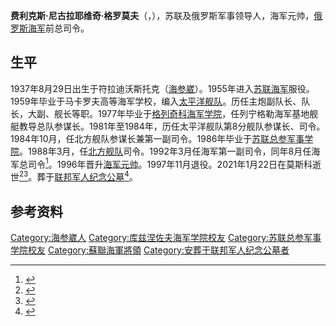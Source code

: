 {{Infobox officeholder
| 姓名     = 费利克斯·格罗莫夫
| 原名     = {{lang|ru|Феликс Громов}}
| 图像     = Феликс Громов (mil.ru).jpg
| 图像说明 = 
| 职务     = [[俄罗斯海军|俄罗斯海军]]总司令
| 就任日期 = 1992年8月19日
| 卸任日期 = 1997年11月7日
| 前任     = [[弗拉基米尔·伊万诺维奇·库罗耶多夫|弗拉基米尔·库罗耶多夫]]
| 继任     = [[弗拉基米尔·尼古拉耶维奇·切尔纳温|弗拉基米尔·切尔纳温]]
| 性别     = 男
| 出生日期 = 1937年8月29日
| 出生地点 = {{URS}}[[远东边疆区|远东边疆区]][[滨海州|滨海州]][[海参崴|海参崴]]
| 逝世日期 = {{Dda|2021|1|22|1937|8|29}}
| 逝世地点 = {{RUS}}[[莫斯科|莫斯科]]
| 职业     = [[政治人物|政治人物]]
| 母校     = [[苏联总参军事学院|苏联总参军事学院]]
| 政党     = [[苏联共产党|苏联共产党]]
| 效忠     = {{URS}}{{to}}{{RUS}}
| 服役     = [[苏联海军|苏联海军]]<br/>[[俄罗斯海军|俄罗斯海军]]
| 服役时间 = 1955年－1997年
| 军衔     = [[海军元帅|海军元帅]]
| 获奖     = {{四级祖国功勋勋章}}
{{{!}} style="background: transparent"
{{!}} {{军功勋章 (俄罗斯联邦)}} {{!!}} {{十月革命勋章}} {{!!}} {{二级在苏联武装力量中为祖国服务勋章}}{{!!}} {{三级在苏联武装力量中为祖国服务勋章}}
{{!}}-
{{!}} {{纪念列宁诞辰一百周年奖章}} {{!!}} {{卫国战争胜利二十周年奖章}} {{!!}} {{俄罗斯海军三百周年奖章}} {{!!}} {{苏联武装力量老兵奖章}} 
{{!}}-
{{!}} {{巩固战斗友谊奖章 (苏联)}} {{!!}} {{苏联武装力量五十周年奖章}} {{!!}} {{苏联武装力量六十周年奖章}} {{!!}} {{苏联武装力量七十周年奖章}} 
{{!}}-
{{!}} {{圆满服役奖章|type=1}} {{!!}} {{圆满服役奖章|type=2}} {{!!}} {{圆满服役奖章|type=3}} 
{{!}}}
}}
'''费利克斯·尼古拉耶维奇·格罗莫夫'''（{{lang-ru|Феликс Николаевич Громов}}，{{bd|1937年|8月29日|2021年|1月22日|catIdx=Gromov}}），苏联及俄罗斯军事领导人，海军元帅，[[俄罗斯海军|俄罗斯海军]]前总司令。

==生平==
1937年8月29日出生于符拉迪沃斯托克（[[海参崴|海参崴]]）。1955年进入[[苏联海军|苏联海军]]服役。1959年毕业于马卡罗夫高等海军学校，编入[[太平洋舰队_(俄罗斯)|太平洋舰队]]。历任主炮副队长、队长，大副、舰长等职。1977年毕业于[[库兹涅佐夫海军学院|格列奇科海军学院]]，任列宁格勒海军基地舰艇教导总队参谋长。1981年至1984年，历任太平洋舰队第8分舰队参谋长、司令。1984年10月，任北方舰队参谋长兼第一副司令。1986年毕业于[[苏联总参军事学院|苏联总参军事学院]]。1988年3月，任[[北方舰队|北方舰队]]司令。1992年3月任海军第一副司令，同年8月任海军总司令<ref>{{cite web |title=Феликс Николаевич Громов |url=http://redstar.ru/gromov-feliks-nikolaevich/ |publisher=[[红星报|Красная звезда]] |language=ru |date=2021-01-25 |access-date=2021-02-07 |archive-date=2021-02-05 |archive-url=https://web.archive.org/web/20210205075351/http://redstar.ru/gromov-feliks-nikolaevich/ |dead-url=no }}</ref>。1996年晋升[[海军元帅|海军元帅]]。1997年11月退役。2021年1月22日在莫斯科逝世<ref>{{cite web |title=Умер экс-главком ВМФ России Феликс Громов |url=https://ria.ru/20210123/admiral-1594270617.html |publisher=[[俄罗斯新闻社|РИА Новости]] |language=ru |date=2021-01-23 |access-date=2021-02-07 |archive-date=2021-01-28 |archive-url=https://web.archive.org/web/20210128200109/https://ria.ru/20210123/admiral-1594270617.html |dead-url=no }}</ref><ref>{{cite web |title=Умер бывший главком ВМФ России Феликс Громов |url=https://tass.ru/armiya-i-opk/10530137 |publisher=[[俄通社-塔斯社|ТАСС]] |language=ru |date=2021-01-23 |access-date=2021-02-07 |archive-date=2021-01-25 |archive-url=https://web.archive.org/web/20210125160054/https://tass.ru/armiya-i-opk/10530137 |dead-url=no }}</ref>。葬于[[联邦军人纪念公墓|联邦军人纪念公墓]]<ref>{{cite web |title=Первого главкома ВМФ России адмирала Громова похоронили в Мытищах |url=https://ria.ru/20210126/pokhorony-1594629082.html |publisher=РИА Новости |language=ru |date=2021-01-26 |access-date=2021-02-07 |archive-date=2021-04-17 |archive-url=https://web.archive.org/web/20210417195844/https://ria.ru/20210126/pokhorony-1594629082.html |dead-url=no }}</ref>。
==参考资料==
{{reflist}}
{{start box}}
{{s-mil}}
{{s-before|[[弗拉基米尔·伊万诺维奇·库罗耶多夫|弗拉基米尔·库罗耶多夫]]}}
{{s-title|[[俄罗斯海军|俄罗斯海军]]总司令|1992年－1997年}}  
{{s-after|[[弗拉基米尔·尼古拉耶维奇·切尔纳温|弗拉基米尔·切尔纳温]]}}
{{end box}}
{{海軍元帥 (蘇聯及俄羅斯)}}
{{Authority control}}
{{DEFAULTSORT:Gromov, Felix}}
[[Category:海参崴人|Category:海参崴人]]
[[Category:库兹涅佐夫海军学院校友|Category:库兹涅佐夫海军学院校友]]
[[Category:苏联总参军事学院校友|Category:苏联总参军事学院校友]]
[[Category:蘇聯海軍將領|Category:蘇聯海軍將領]]
[[Category:安葬于联邦军人纪念公墓者|Category:安葬于联邦军人纪念公墓者]]
